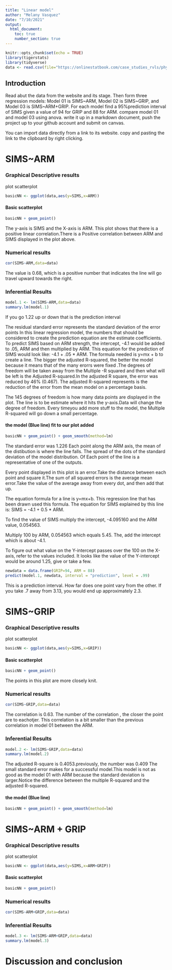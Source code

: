 ```yaml
---
title: "Linear model"
author: "Melany Vasquez"
date: "7/10/2021"
output: 
  html_document:
    toc: true
    number_section: true
---
```


```r
knitr::opts_chunk$set(echo = TRUE)
library(tigerstats)
library(tidyverse)
data <- read.csv(file="https://onlinestatbook.com/case_studies_rvls/physical_strength/data.txt",sep="",header=TRUE)  
```


## Introduction

Read abut the data from the website and its stage. Then form three regression models: Model 01 is SIMS~ARM, Model 02 is SIMS~GRIP, and Model 03 is SIMS~ARM+GRIP. For each model find a 95%prediction interval of SIMS given a value of 94 for GRIP and 88 for ARM. compare model 01 and model 03 using anova. write it up in a markdown document, push the project up to your github account and submit on canvas.

You can import data directly from a link to its website. copy and pasting the link to the clipboard by right clicking.


# SIMS~ARM







### Graphical Descriptive results 

plot scatterplot 


```r
basicNN <- ggplot(data,aes(y=SIMS,x=ARM))
```
#### Basic scatterplot

```r
basicNN + geom_point()
```
  
The y-axis is SIMS and the X-axis is ARM. This plot shows that there is a positive linear correlation.There is a Positive correlation between ARM and SIMS displayed in the plot above.


### Numerical results

```r
cor(SIMS~ARM,data=data)
```

The value is 0.68, which is a positive number that indicates the line will go travel upward towards the right.


### Inferential Results
  
```r
model.1 <- lm(SIMS~ARM,data=data)
summary.lm(model.1)
```

If you go 1.22 up or down that is the prediction interval

The residual standard error represents the standard deviation of the error points 
In this linear regression model, the numbers that should be considered to create the prediction equation are the estimate coefficients. To predict SIMS based on ARM strength, the intercept, -4.1 would be added to .05, ARM and then multiplied by ARM.
This equation for the prediction of SIMS would look like: -4.1 + .05 * ARM.
The formula needed is y=mx + b to create a line. The bigger the adjusted R-squared, the better the model because it means that  of the many erorrs were fixed .The degrees of freedom will be taken away from the Multiple -R squared and then what will be left is the Adjusted R-squared.In the adjusted R square, the error was reduced by 46% (0.467).
The adjusted R-squared represents is the reduction of the error from the mean model on a percentage basis.

The 145 degrees of freedom is how many data points are displayed in the plot. 
The line is to be estimate where it hits the y-axis.Data will change the degree of freedom. Every timeyou add more stuff to the model, the Multiple R-squared will go down a small percentage.



#### the model (Blue line) fit to our plot added
  
```r
basicNN + geom_point() + geom_smooth(method=lm)
``` 

The standard error was 1.226
Each point along the ARM axis, the mean of the distibution is where the line falls. The spread of the dots of the standard deviation of the model distribution. 
Of Each point of the line is a representative of one of the outputs.

Every point displayed in this plot is an error.Take the distance between each point and square it.The sum of all squared errors is the average mean error.Take the value of the average away from every dot, and then add that up.


The equation formula for a line is y=mx+b. This regression line that has been drawn used this formula. The equation for SIMS explained by this line is: SIMS = -4.1 + 0.5 * ARM.

To find the value of SIMS multiply the intercept, -4.095160 and the ARM value, 0.054563.

Multiply 100 by ARM, 0.054563 which equals 5.45. The, add the intercept which is about -4.1.

To figure out what value on the Y-intercept passes over the 100 on the X-axis, refer to the values included. It looks like the value of the Y-intercept would be around 1.25, give or take a few.


```r
newdata = data.frame(GRIP=94, ARM = 88)
predict(model.1, newdata, interval = "prediction", level = .99)
```

This is a prediction interval. How far does one point vary from the other.
If you take .7 away from 3.13, you would end up approximately 2.3.





# SIMS~GRIP

### Graphical Descriptive results 

plot scatterplot 

```r
basicNN <- ggplot(data,aes(y=SIMS,x=GRIP))
```
#### Basic scatterplot

```r
basicNN + geom_point()
```

The points in this plot are more closely knit.



### Numerical results

```r
cor(SIMS~GRIP,data=data)
```

The correlation is 0.63. The number of the correlation , the closer the point are to eachotjer. This correlation is a bit smaller than the previous correlation in model 01 between the ARM.

### Inferential Results
  
```r
model.2 <- lm(SIMS~GRIP,data=data)
summary.lm(model.2)
```

The adjusted R-square is 0.4053.previously, the number was 0.409
The small standard error makes for a successful model.This model is not as good as the model 01 with ARM because the standard deviation is larger.Notice the difference between the multiple R-squared and the adjusted R-squared.



#### the model (Blue line) 
  
```r
basicNN + geom_point() + geom_smooth(method=lm)
``` 



# SIMS~ARM + GRIP


### Graphical Descriptive results 

plot scatterplot 

```r
basicNN <- ggplot(data,aes(y=SIMS,x=ARM+GRIP))
```
#### Basic scatterplot

```r
basicNN + geom_point()
```



### Numerical results

```r
cor(SIMS~ARM+GRIP,data=data)
```





### Inferential Results
  
```r
model.3 <- lm(SIMS~ARM+GRIP,data=data)
summary.lm(model.3)
```





# Discussion and conclusion 






